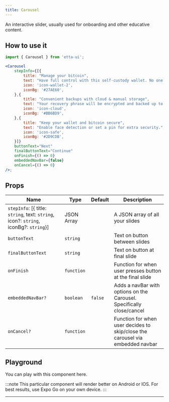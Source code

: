 ```yaml
---
title: Carousel
---
```


An interactive slider, usually used for onboarding and other educative content.

## How to use it

```jsx
import { Carousel } from 'etta-ui';

<Carousel
    stepInfo={[{
        title: "Manage your bitcoin",
        text: "Have full control with this self-custody wallet. No one else can access your bitcoin.",
        icon: 'icon-wallet-2',
        iconBg: '#27AE60',
    },{
        title: "Convenient backups with cloud & manual storage",
        text: "Your recovery phrase will be encrypted and backed up to your cloud provider, only you will be able to access it.",
        icon: 'icon-cloud',
        iconBg: '#BB6BD9',
    },{
        title: "Keep your wallet and bitcoin secure",
        text: "Enable face detection or set a pin for extra security.",
        icon: 'icon-safe',
        iconBg: '#2D9CDB',
    }]}
    buttonText="Next"
    finalButtonText="Continue"
    onFinish={() => 0}
    embeddedNavBar={false}
    onCancel={() => 0}
/>;
```

## Props

<div className='table-responsive'>

| Name           | Type                                   | Default   | Description                                                        |
| -------------- | -------------------------------------- | --------- | ------------------------------------------------------------------ |
| `stepInfo`: [{ title: `string`, text: `string`, icon?: `string`, iconBg?: `string`}]      | JSON Array                               |           | A JSON array of all your slides                                    |
| `buttonText`   | `string`                               |           | Text on button between slides                                      |
| `finalButtonText`| `string`                             |           | Text on button at final slide                                      |
| `onFinish`     | `function`                           |           | Function for when user presses button at the final slide           |
| `embeddedNavBar?` | `boolean`                            | `false`   | Adds a navBar with options on the Carousel. Specifically close/cancel |
| `onCancel?`     | `function`                           |           | Function for when user decides to skip/close the carousel via embedded navbar |

</div>

## Playground

You can play with this component here. 

:::note
This particular component will render better on Android or IOS. For best results, use Expo Go on your own device. 
:::

<div
  data-snack-id="@rukundo/carousel-example"
  data-snack-platform="android"
  data-snack-preview="true"
  data-snack-theme="light"
  data-snack-loading="lazy"
  className="snack-player">
</div>

---

